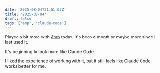 ```yaml
---
date: '2025-08-04T21:51:02Z'
title: '2025-08-04'
draft: false
tags: ['amp', 'claude-code']
---
```


Played a bit more with [Amp](https://ampcode.com/) today.
It's been a month or maybe more since I last used it.

It's beginning to look more like Claude Code.

I liked the experience of working with it, but it still feels like Claude Code works better for me.
